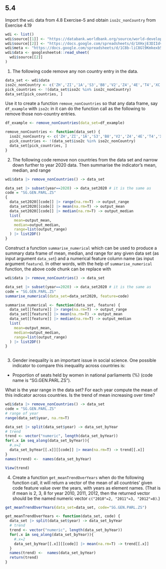 ## 5.4

Import the `wdi` data from 4.8 Exercise-5 and obtain `iso2c_nonCountry` from Exercise 4.19

```r
wdi <- list()
wdi$source[[1]] <- "https://databank.worldbank.org/source/world-development-indicators#"
wdi$source[[2]] <- "https://docs.google.com/spreadsheets/d/1XHxjE3DIIdvNL-kbLR_bktxiHxmk23S6lUmn89WEedM/edit?usp=sharing"
wdi$meta <- "https://docs.google.com/spreadsheets/d/1C8b-liC8Gl9Kmkexb5uq1_TUIE3lYOt4PutPlOne80g/edit?usp=sharing"
wdi$data <- googlesheets4::read_sheet(
  wdi$source[[2]]
)
```

1. The following code remove any non country entry in the data. 



```r
data_set <- wdi$data 
iso2c_nonCountry <- c('ZH','ZI','1A','S3','B8','V2','Z4','4E','T4','XC','Z7','7E','T7','EU','F1','XE','XD','XF','ZT','XH','XI','XG','V3','ZJ','XJ','T2','XL','XO','XM','XN','ZQ','XQ','T3','XP','XU','XY','OE','S4','S2','V4','V1','S1','8S','T5','ZG','ZF','T6','XT','1W')
pick_countries <- !(data_set$iso2c %in% iso2c_nonCountry)
data_set[pick_countries, ]
```

Use it to create a function `remove_nonCountries` so that any data frame, say `df_example` with `iso2c` in it can do the function call as the following to remove those non-country entries.
```r
df_example <- remove_nonCountries(data_set=df_example)
```

```r
remove_nonCountries <- function(data_set) {
  iso2c_nonCountry <- c('ZH','ZI','1A','S3','B8','V2','Z4','4E','T4','XC','Z7','7E','T7','EU','F1','XE','XD','XF','ZT','XH','XI','XG','V3','ZJ','XJ','T2','XL','XO','XM','XN','ZQ','XQ','T3','XP','XU','XY','OE','S4','S2','V4','V1','S1','8S','T5','ZG','ZF','T6','XT','1W')
  pick_countries <- !(data_set$iso2c %in% iso2c_nonCountry)
  data_set[pick_countries, ]
}
```

2. The following code remove non countries from the data set and narrow down further to year 2020 data. Then summarise the indicator's mean, median, and range
```r
wdi$data |> remove_nonCountries() -> data_set

data_set |> subset(year==2020) -> data_set2020 # it is the same as
code = "SG.GEN.PARL.ZS"
{
  data_set2020[[code]] |> range(na.rm=T) -> output_range
  data_set2020[[code]] |> mean(na.rm=T) -> output_mean
  data_set2020[[code]] |> median(na.rm=T) -> output_median
  list(
    mean=output_mean,
    median=output_median,
    range=list(output_range)
  ) |> list2DF()
}
```

Construct a function `summarise_numerical` which can be used to produce a summary data frame of mean, median, and range for any given data set (as input argument `data_set`) and a numerical feature column name (as input argument `feature`). In other words, with the help of `summarise_numerical` function, the above code chunk can be replace with
```r
wdi$data |> remove_nonCountries() -> data_set

data_set |> subset(year==2020) -> data_set2020 # it is the same as
code = "SG.GEN.PARL.ZS"
summarise_numerical(data_set=data_set2020, feature=code)
```


```r
summarise_numerical <- function(data_set, feature) {
  data_set[[feature]] |> range(na.rm=T) -> output_range
  data_set[[feature]] |> mean(na.rm=T) -> output_mean
  data_set[[feature]] |> median(na.rm=T) -> output_median
  list(
    mean=output_mean,
    median=output_median,
    range=list(output_range)
  ) |> list2DF()
}
  
```

3. Gender inequality is an important issue in social science. One possible indicator to compare this inequality across countries is:

  * Proportion of seats held by women in national parliaments (%) (code name is "SG.GEN.PARL.ZS").
  
  What is the year range in the data set? For each year compute the mean of this indicator across countries. Is the trend of mean increasing over time?

```r
wdi$data |> remove_nonCountries() -> data_set
code = "SG.GEN.PARL.ZS"
# range of year
range(data_set$year, na.rm=T)

data_set |> split(data_set$year) -> data_set_byYear
# trend
trend <- vector("numeric", length(data_set_byYear))
for(.x in seq_along(data_set_byYear)){
  #.x=2
  data_set_byYear[[.x]][[code]] |> mean(na.rm=T) -> trend[[.x]]
}
names(trend) <-  names(data_set_byYear)

View(trend)
```

4. Create a function `get_meanTrendOverYears` when do the following function call, it will return a vector of the mean of all countries' given code feature value over the years, with years as element names. (That is if mean is 2, 3, 8 for year 2010, 2011, 2012, then the returned vector should be the named numeric vector `c("2010"=2, "2011"=3, "2012"=8)`.)

```r
get_meanTrendOverYears(data_set=data_set, code="SG.GEN.PARL.ZS")
```

```r
get_meanTrendOverYears <- function(data_set, code) {
  data_set |> split(data_set$year) -> data_set_byYear
  # trend
  trend <- vector("numeric", length(data_set_byYear))
  for(.x in seq_along(data_set_byYear)){
    #.x=2
    data_set_byYear[[.x]][[code]] |> mean(na.rm=T) -> trend[[.x]]
  }
  names(trend) <-  names(data_set_byYear)
  return(trend)
}
```

